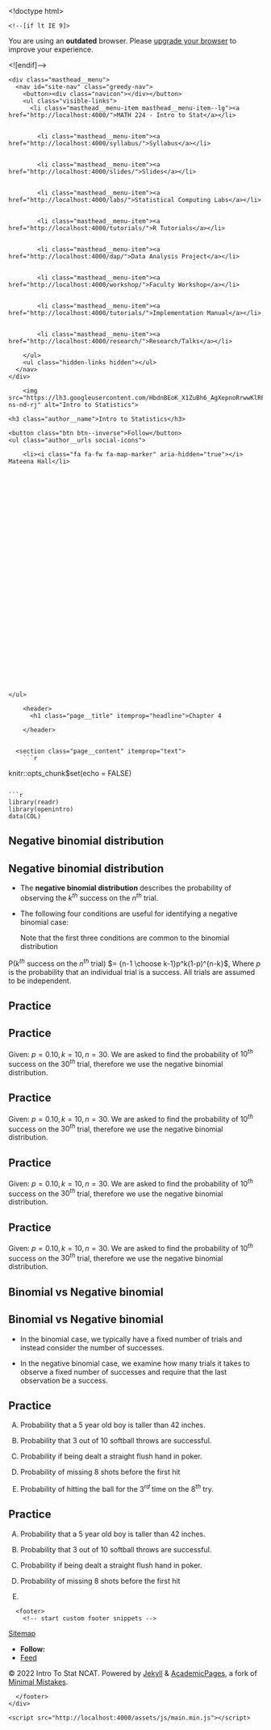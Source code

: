 

<!doctype html>
<html lang="en" class="no-js">
  <head>
    

<meta charset="utf-8">



<!-- begin SEO -->









<title>Chapter 4   MATH 224 - Intro to Stat</title>







<meta property="og:locale" content="en-US">
<meta property="og:site_name" content="MATH 224 - Intro to Stat">
<meta property="og:title" content="Chapter 4">


  <link rel="canonical" href="http://localhost:4000/files/Slides/Chapter%204/Treatment%20Group/Section%204.4%20Negative%20Binomial%20Distribution/Section4.4-NegativeBinomialDistribution.rmd">
  <meta property="og:url" content="http://localhost:4000/files/Slides/Chapter%204/Treatment%20Group/Section%204.4%20Negative%20Binomial%20Distribution/Section4.4-NegativeBinomialDistribution.rmd">







  

  












  <script type="application/ld+json">
    {
      "@context" : "http://schema.org",
      "@type" : "Person",
      "name" : "Intro To Stat NCAT",
      "url" : "http://localhost:4000",
      "sameAs" : null
    }
  </script>






<!-- end SEO -->


<link href="http://localhost:4000/feed.xml" type="application/atom+xml" rel="alternate" title="MATH 224 - Intro to Stat Feed">

<!-- http://t.co/dKP3o1e -->
<meta name="HandheldFriendly" content="True">
<meta name="MobileOptimized" content="320">
<meta name="viewport" content="width=device-width, initial-scale=1.0">

<script>
  document.documentElement.className = document.documentElement.className.replace(/\bno-js\b/g, '') + ' js ';
</script>

<!-- For all browsers -->
<link rel="stylesheet" href="http://localhost:4000/assets/css/main.css">

<meta http-equiv="cleartype" content="on">
    

<!-- start custom head snippets -->

<link rel="apple-touch-icon" sizes="57x57" href="http://localhost:4000/images/apple-touch-icon-57x57.png?v=M44lzPylqQ">
<link rel="apple-touch-icon" sizes="60x60" href="http://localhost:4000/images/apple-touch-icon-60x60.png?v=M44lzPylqQ">
<link rel="apple-touch-icon" sizes="72x72" href="http://localhost:4000/images/apple-touch-icon-72x72.png?v=M44lzPylqQ">
<link rel="apple-touch-icon" sizes="76x76" href="http://localhost:4000/images/apple-touch-icon-76x76.png?v=M44lzPylqQ">
<link rel="apple-touch-icon" sizes="114x114" href="http://localhost:4000/images/apple-touch-icon-114x114.png?v=M44lzPylqQ">
<link rel="apple-touch-icon" sizes="120x120" href="http://localhost:4000/images/apple-touch-icon-120x120.png?v=M44lzPylqQ">
<link rel="apple-touch-icon" sizes="144x144" href="http://localhost:4000/images/apple-touch-icon-144x144.png?v=M44lzPylqQ">
<link rel="apple-touch-icon" sizes="152x152" href="http://localhost:4000/images/apple-touch-icon-152x152.png?v=M44lzPylqQ">
<link rel="apple-touch-icon" sizes="180x180" href="http://localhost:4000/images/apple-touch-icon-180x180.png?v=M44lzPylqQ">
<link rel="icon" type="image/png" href="http://localhost:4000/images/favicon-32x32.png?v=M44lzPylqQ" sizes="32x32">
<link rel="icon" type="image/png" href="http://localhost:4000/images/android-chrome-192x192.png?v=M44lzPylqQ" sizes="192x192">
<link rel="icon" type="image/png" href="http://localhost:4000/images/favicon-96x96.png?v=M44lzPylqQ" sizes="96x96">
<link rel="icon" type="image/png" href="http://localhost:4000/images/favicon-16x16.png?v=M44lzPylqQ" sizes="16x16">
<link rel="manifest" href="http://localhost:4000/images/manifest.json?v=M44lzPylqQ">
<link rel="mask-icon" href="http://localhost:4000/images/safari-pinned-tab.svg?v=M44lzPylqQ" color="#000000">
<link rel="shortcut icon" href="/images/favicon.ico?v=M44lzPylqQ">
<meta name="msapplication-TileColor" content="#000000">
<meta name="msapplication-TileImage" content="http://localhost:4000/images/mstile-144x144.png?v=M44lzPylqQ">
<meta name="msapplication-config" content="http://localhost:4000/images/browserconfig.xml?v=M44lzPylqQ">
<meta name="theme-color" content="#ffffff">
<link rel="stylesheet" href="http://localhost:4000/assets/css/academicons.css"/>

<script type="text/x-mathjax-config"> MathJax.Hub.Config({ TeX: { equationNumbers: { autoNumber: "all" } } }); </script>
<script type="text/x-mathjax-config">
  MathJax.Hub.Config({
    tex2jax: {
      inlineMath: [ ['$','$'], ["\\(","\\)"] ],
      processEscapes: true
    }
  });
</script>
<script src='https://cdnjs.cloudflare.com/ajax/libs/mathjax/2.7.4/latest.js?config=TeX-MML-AM_CHTML' async></script>

<!-- end custom head snippets -->

  </head>

  <body>

    <!--[if lt IE 9]>
<div class="notice--danger align-center" style="margin: 0;">You are using an <strong>outdated</strong> browser. Please <a href="http://browsehappy.com/">upgrade your browser</a> to improve your experience.</div>
<![endif]-->
    

<div class="masthead">
  <div class="masthead__inner-wrap">
    <div class="masthead__menu">
      <nav id="site-nav" class="greedy-nav">
        <button><div class="navicon"></div></button>
        <ul class="visible-links">
          <li class="masthead__menu-item masthead__menu-item--lg"><a href="http://localhost:4000/">MATH 224 - Intro to Stat</a></li>
          
            
            <li class="masthead__menu-item"><a href="http://localhost:4000/syllabus/">Syllabus</a></li>
          
            
            <li class="masthead__menu-item"><a href="http://localhost:4000/slides/">Slides</a></li>
          
            
            <li class="masthead__menu-item"><a href="http://localhost:4000/labs/">Statistical Computing Labs</a></li>
          
            
            <li class="masthead__menu-item"><a href="http://localhost:4000/tutorials/">R Tutorials</a></li>
          
            
            <li class="masthead__menu-item"><a href="http://localhost:4000/dap/">Data Analysis Project</a></li>
          
            
            <li class="masthead__menu-item"><a href="http://localhost:4000/workshop/">Faculty Workshop</a></li>
          
            
            <li class="masthead__menu-item"><a href="http://localhost:4000/tutorials/">Implementation Manual</a></li>
          
            
            <li class="masthead__menu-item"><a href="http://localhost:4000/research/">Research/Talks</a></li>
          
        </ul>
        <ul class="hidden-links hidden"></ul>
      </nav>
    </div>
  </div>
</div>

    





<div id="main" role="main">
  


  <div class="sidebar sticky">
  



<div itemscope itemtype="http://schema.org/Person">

  <div class="author__avatar">
    
    	<img src="https://lh3.googleusercontent.com/HbdnBEoK_X1ZuBh6_AgXepnoRrwwKlRFVYS_we2PQaXYoaUB24dhieugZu2nXozRuYjyFt2czqg=w1440-ns-nd-rj" alt="Intro to Statistics">
    
  </div>

  <div class="author__content">
    <h3 class="author__name">Intro to Statistics</h3>
    
  </div>

  <div class="author__urls-wrapper">
    <button class="btn btn--inverse">Follow</button>
    <ul class="author__urls social-icons">
      
        <li><i class="fa fa-fw fa-map-marker" aria-hidden="true"></i> Mateena Hall</li>
      
      
      
      
      
       
      
      
      
      
      
      
      
      
      
      
      
      
      
      
      
      
      
      
      
      
      
      
      
      
      
      
    </ul>
  </div>
</div>

  
  </div>


  <article class="page" itemscope itemtype="http://schema.org/CreativeWork">
    <meta itemprop="headline" content="Chapter 4">
    
    
    

    <div class="page__inner-wrap">
      
        <header>
          <h1 class="page__title" itemprop="headline">Chapter 4
</h1>
          
        
        
        
        
             
        
    
        </header>
      

      <section class="page__content" itemprop="text">
        ```r
knitr::opts_chunk$set(echo = FALSE)
```

```r
library(readr)
library(openintro)
data(COL)
```

# Negative binomial distribution

## Negative binomial distribution

- The **negative binomial distribution** describes the probability of observing the $k^{th}$ success on the $n^{th}$ trial.

- The following four conditions are useful for identifying a negative binomial case:

  \begin{enumerate}
  \item The trials are independent.
  \item Each trial outcome can be classified as a success or failure.
  \item The probability of success $(p)$ is the same for each trial.
  \item The last trial must be a success.
  \end{enumerate}
  
  Note that the first three conditions are common to the binomial distribution
  
P($k^{th}$ success on the $n^{th}$ trial) $= {n-1 \choose k-1}p^k(1-p)^{n-k}$,
Where $p$ is the probability that an individual trial is a success. All trials are assumed to be independent.

## Practice

\alert{A college student working at a psychology lab is asked to recruit 10 couples to participate in a study. She decides to stand outside the student center and ask every $5^{th}$ person leaving the building whether they are in a relationship and, if so, whether they would like to participate in the study with their significant other. Suppose the probability of finding such a person is 10\%. What is the probability that she will need to ask 30 people before she hits her goal?}

## Practice

\alert{A college student working at a psychology lab is asked to recruit 10 couples to participate in a study. She decides to stand outside the student center and ask every $5^{th}$ person leaving the building whether they are in a relationship and, if so, whether they would like to participate in the study with their significant other. Suppose the probability of finding such a person is 10\%. What is the probability that she will need to ask 30 people before she hits her goal?}

Given: $p=0.10,k=10,n=30.$ We are asked to find the probability of $10^{th}$ success on the $30^{th}$ trial, therefore we use the negative binomial distribution.

## Practice

\alert{A college student working at a psychology lab is asked to recruit 10 couples to participate in a study. She decides to stand outside the student center and ask every $5^{th}$ person leaving the building whether they are in a relationship and, if so, whether they would like to participate in the study with their significant other. Suppose the probability of finding such a person is 10\%. What is the probability that she will need to ask 30 people before she hits her goal?}

Given: $p=0.10,k=10,n=30.$ We are asked to find the probability of $10^{th}$ success on the $30^{th}$ trial, therefore we use the negative binomial distribution.

\begin{align*}
P(10^{th} \text{ success on the } 30^{th} \text{ trial}) &= {29 \choose 9} \times 0.10^10 \times 0.90^20
\end{align*}

## Practice

\alert{A college student working at a psychology lab is asked to recruit 10 couples to participate in a study. She decides to stand outside the student center and ask every $5^{th}$ person leaving the building whether they are in a relationship and, if so, whether they would like to participate in the study with their significant other. Suppose the probability of finding such a person is 10\%. What is the probability that she will need to ask 30 people before she hits her goal?}

Given: $p=0.10,k=10,n=30.$ We are asked to find the probability of $10^{th}$ success on the $30^{th}$ trial, therefore we use the negative binomial distribution.

\begin{align*}
P(10^{th} \text{ success on the } 30^{th} \text{ trial}) &= {29 \choose 9} \times 0.10^10 \times 0.90^20 \\
&= 10,015 \times 0.10^10 \times 0.90^20
\end{align*}

## Practice

\alert{A college student working at a psychology lab is asked to recruit 10 couples to participate in a study. She decides to stand outside the student center and ask every $5^{th}$ person leaving the building whether they are in a relationship and, if so, whether they would like to participate in the study with their significant other. Suppose the probability of finding such a person is 10\%. What is the probability that she will need to ask 30 people before she hits her goal?}

Given: $p=0.10,k=10,n=30.$ We are asked to find the probability of $10^{th}$ success on the $30^{th}$ trial, therefore we use the negative binomial distribution.

\begin{align*}
P(10^{th} \text{ success on the } 30^{th} \text{ trial}) &= {29 \choose 9} \times 0.10^10 \times 0.90^20 \\
&= 10,015 \times 0.10^10 \times 0.90^20 \\
&= 0.00012
\end{align*}

## Binomial vs Negative binomial

\alert{How is the negative binomial distribution different from the binomial distribution?}

## Binomial vs Negative binomial

\alert{How is the negative binomial distribution different from the binomial distribution?}

- In the binomial case, we typically have a fixed number of trials and instead consider the number of successes.

- In the negative binomial case, we examine how many trials it takes to observe a fixed number of successes and require that the last observation be a success.

## Practice

\alert{Which of the following describes a case where we would use the negative binomial distribution to calculate the desired probability?}

A) Probability that a 5 year old boy is taller than 42 inches.

B) Probability that 3 out of 10 softball throws are successful.

C) Probability if being dealt a straight flush hand in poker.

D) Probability of missing 8 shots before the first hit

E) Probability of hitting the ball for the $3^{rd}$ time on the $8^{th}$ try.

## Practice

\alert{Which of the following describes a case where we would use the negative binomial distribution to calculate the desired probability?}

A) Probability that a 5 year old boy is taller than 42 inches.

B) Probability that 3 out of 10 softball throws are successful.

C) Probability if being dealt a straight flush hand in poker.

D) Probability of missing 8 shots before the first hit

E) \alert{Probability of hitting the ball for the $3^{rd}$ time on the $8^{th}$ try.}
        
      </section>

      <footer class="page__meta">
        
        




      </footer>

      

      


    </div>

    
  </article>

  
  
</div>


    <div class="page__footer">
      <footer>
        <!-- start custom footer snippets -->
<a href="/sitemap/">Sitemap</a>
<!-- end custom footer snippets -->

        

<div class="page__footer-follow">
  <ul class="social-icons">
    
      <li><strong>Follow:</strong></li>
    
    
    
    
    
    <li><a href="http://localhost:4000/feed.xml"><i class="fa fa-fw fa-rss-square" aria-hidden="true"></i> Feed</a></li>
  </ul>
</div>

<div class="page__footer-copyright">&copy; 2022 Intro To Stat NCAT. Powered by <a href="http://jekyllrb.com" rel="nofollow">Jekyll</a> &amp; <a href="https://github.com/academicpages/academicpages.github.io">AcademicPages</a>, a fork of <a href="https://mademistakes.com/work/minimal-mistakes-jekyll-theme/" rel="nofollow">Minimal Mistakes</a>.</div>

      </footer>
    </div>

    <script src="http://localhost:4000/assets/js/main.min.js"></script>




  <script>
  (function(i,s,o,g,r,a,m){i['GoogleAnalyticsObject']=r;i[r]=i[r]||function(){
  (i[r].q=i[r].q||[]).push(arguments)},i[r].l=1*new Date();a=s.createElement(o),
  m=s.getElementsByTagName(o)[0];a.async=1;a.src=g;m.parentNode.insertBefore(a,m)
  })(window,document,'script','//www.google-analytics.com/analytics.js','ga');

  ga('create', '', 'auto');
  ga('send', 'pageview');
</script>






  </body>
</html>

